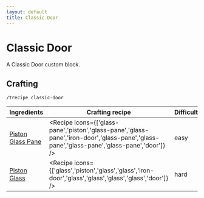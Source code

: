 ```yaml
---
layout: default
title: Classic Door
---
```



Classic Door
===================

A Classic Door custom block.

## Crafting

`/trecipe classic-door`

| Ingredients | Crafting recipe | Difficulty |
| ----------- | --------------- | ---------- |
| [Piston](https://minecraft.wiki/w/Piston)<br/>[Glass Pane](https://minecraft.wiki/w/Glass_Pane) | <Recipe icons={['glass-pane','piston','glass-pane','glass-pane','iron-door','glass-pane','glass-pane','glass-pane','glass-pane','door']} /> | easy |
| [Piston](https://minecraft.wiki/w/Piston)<br/>[Glass](https://minecraft.wiki/w/Glass) | <Recipe icons={['glass','piston','glass','glass','iron-door','glass','glass','glass','glass','door']} /> | hard |

